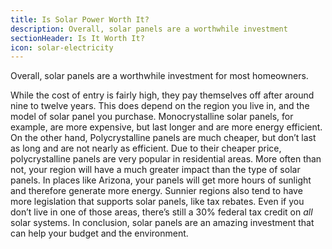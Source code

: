 ```yaml
---
title: Is Solar Power Worth It?
description: Overall, solar panels are a worthwhile investment
sectionHeader: Is It Worth It?
icon: solar-electricity
---
```


Overall, solar panels are a worthwhile investment for most homeowners.

While the cost of entry is fairly high, they pay themselves off after around nine to twelve years.
This does depend on the region you live in, and the model of solar panel you purchase.
Monocrystalline solar panels, for example, are more expensive, but last longer and are more energy efficient.
On the other hand, Polycrystalline panels are much cheaper, but don’t last as long and are not nearly as efficient.
Due to their cheaper price, polycrystalline panels are very popular in residential areas.
More often than not, your region will have a much greater impact than the type of solar panels.
In places like Arizona, your panels will get more hours of sunlight and therefore generate more energy.
Sunnier regions also tend to have more legislation that supports solar panels, like tax rebates.
Even if you don’t live in one of those areas, there’s still a 30% federal tax credit on _all_ solar systems.
In conclusion, solar panels are an amazing investment that can help your budget and the environment.
